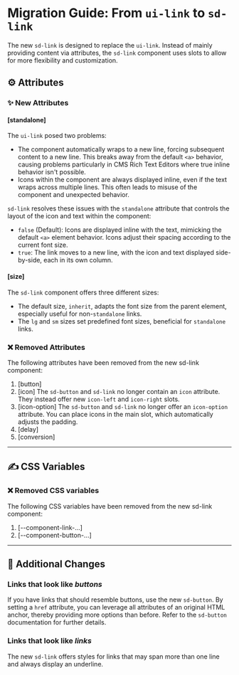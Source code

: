 
<Meta title="Docs/Migration/ui-link" />

# Migration Guide: From `ui-link` to `sd-link`

The new `sd-link` is designed to replace the `ui-link`. Instead of mainly providing content via attributes, the `sd-link` component uses slots to allow for more flexibility and customization.

## ⚙️ Attributes

### ✨ New Attributes

#### [standalone]

The `ui-link` posed two problems:

- The component automatically wraps to a new line, forcing subsequent content to a new line. This breaks away from the default `<a>` behavior, causing problems particularly in CMS Rich Text Editors where true inline behavior isn't possible.
- Icons within the component are always displayed inline, even if the text wraps across multiple lines. This often leads to misuse of the component and unexpected behavior.

`sd-link` resolves these issues with the `standalone` attribute that controls the layout of the icon and text within the component:

- `false` (Default): Icons are displayed inline with the text, mimicking the default `<a>` element behavior. Icons adjust their spacing according to the current font size.
- `true`: The link moves to a new line, with the icon and text displayed side-by-side, each in its own column.

#### [size]

The `sd-link` component offers three different sizes:

- The default size, `inherit`, adapts the font size from the parent element, especially useful for non-`standalone` links.
- The `lg` and `sm` sizes set predefined font sizes, beneficial for `standalone` links.

### ❌ Removed Attributes

The following attributes have been removed from the new sd-link component:

1. [button]
2. [icon]
   The `sd-button` and `sd-link` no longer contain an `icon` attribute. They instead offer new `icon-left` and `icon-right` slots.
3. [icon-option]
   The `sd-button` and `sd-link` no longer offer an `icon-option` attribute. You can place icons in the main slot, which automatically adjusts the padding.
4. [delay]
5. [conversion]

<hr />

## ✍️ CSS Variables

### ❌ Removed CSS variables

The following CSS variables have been removed from the new sd-link component:

1. [--component-link-...]
2. [--component-button-...]

<hr />

## 💪 Additional Changes

### Links that look like _buttons_

If you have links that should resemble buttons, use the new `sd-button`. By setting a `href` attribute, you can leverage all attributes of an original HTML anchor, thereby providing more options than before. Refer to the `sd-button` documentation for further details.

### Links that look like _links_

The new `sd-link` offers styles for links that may span more than one line and always display an underline.
